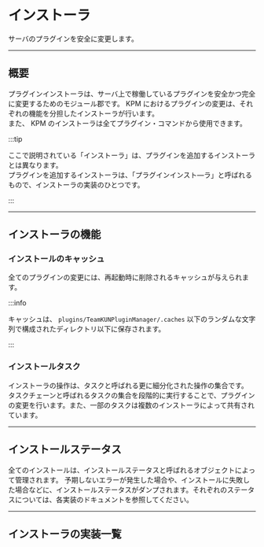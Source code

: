 
# インストーラ

サーバのプラグインを安全に変更します。

---

## 概要

プラグインインストーラは、サーバ上で稼働しているプラグインを安全かつ完全に変更するためのモジュール郡です。
KPM におけるプラグインの変更は、それぞれの機能を分担したインストーラが行います。  
また、 KPM のインストーラは全てプラグイン・コマンドから使用できます。

:::tip

ここで説明されている「インストーラ」は、プラグインを追加するインストーラとは異なります。  
プラグインを追加するインストーラは、「プラグインインスト―ラ」と呼ばれるもので、インストーラの実装のひとつです。

:::

<Since version="v3" />

---

## インストーラの機能

### インストールのキャッシュ

全てのプラグインの変更には、再起動時に削除されるキャッシュが与えられます。  

:::info

キャッシュは、 `plugins/TeamKUNPluginManager/.caches` 以下のランダムな文字列で構成されたディレクトリ以下に保存されます。

:::

### インストールタスク

インストーラの操作は、タスクと呼ばれる更に細分化された操作の集合です。
タスクチェーンと呼ばれるタスクの集合を段階的に実行することで、プラグインの変更を行います。また、一部のタスクは複数のインストーラによって共有されています。

<Since version="v3" newMode /> 

---

## インストールステータス

全てのインストールは、インストールステータスと呼ばれるオブジェクトによって管理されます。
予期しないエラーが発生した場合や、インストールに失敗した場合などに、インストールステータスがダンプされます。それぞれのステータスについては、各実装のドキュメントを参照してください。

---

## インストーラの実装一覧

<DocCardList items={useCurrentSidebarCategory().items} />
